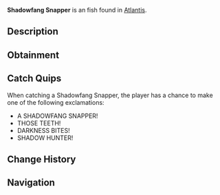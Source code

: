 {{FishInfobox
|image          = Shadowfang Snapper.png
|rarity         = Uncommon
|sea            = First Sea
|location       = [[Atlantis]]
|sublocation    = 
|sources        = Fishing Rod
|radar_location = 
|xp             = 120
|weather        = 
|time           = Night
|season         = 
|bait           = Fish Head
|base_weight    = 5
|base_value     = 200
|weight_range   = 3
|base_chance    = 60
|base_resil     = 75
}}
'''Shadowfang Snapper''' is an {{Rarity|Uncommon}} fish found in [[Atlantis]].

== Description ==
{{Description|A twisted snapper warped by the Kraken's influence, with teeth sharp enough to pierce steel and scales that seem to absorb light.|Bestiary Entry}}

== Obtainment ==
{{Description|Hunts in the shadowy corners of Kraken's Pool.|Bestiary Hint}}
{{Fish Availability|
Atlantis/Ancient Kraken Hunt
Atlantis/Kraken Hunt
Atlantis/Kraken Pool
|top_rods      = 
Training Rod\290409.48\290409.48;
Firefly Rod\275022.47\220886.31;
Adventurer's Rod\259313.02\216649.69;
Azure Of Lagoon\257032.72\215047.51;
Wildflower Rod\250618.98\187940.14;
Flimsy Rod\201145.33\183639.71;
Candy Cane Rod\188637.74\184008.2;
Fungal Rod\236285.68\225311.02;
No-Life Rod\241204.14\220385.82;
Fast Rod\237187\219501.2;
Plastic Rod\160182.45\150400.73;
Depthseeker Rod\242624.81\171000;
Verdant Shear Rod\241395.7\187261.47;
Avalanche Rod\239598.7\153349.51;
Free Spirit Rod\239542.02\192966.81;
Blazebringer Rod\233336.7\198968.45;
Zeus Rod\231733.27\186764.31;
Trident Rod\231542.72\154700.02;
Volcanic Rod\226312.16\141730.24;
Challenger's Rod\220833.96\200485.44;
Seraphic Rod\218954.8\218954.8;
Ethereal Prism Rod\211747.94\175294.08;
Astralhook Rod\210655.54\126150.75;
Rod Of The Depths\202193.62\181747.57;
Rod Of The Forgotten Fang\200009.71\200009.71;
Rod Of The Exalted One\179847.68\170689.66;
Steady Rod\107430.58\72702.23
|recommended   = Training Rod
}}

== Catch Quips ==
When catching a Shadowfang Snapper, the player has a chance to make one of the following exclamations:
* A SHADOWFANG SNAPPER!
* THOSE TEETH!
* DARKNESS BITES!
* SHADOW HUNTER!

== Change History ==
{{Change History|{{subst:Current Version}}}}

== Navigation ==
{{Fish Navbox|Atlantis}}